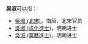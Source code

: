 '''吴淑'''可以指：
* [[吳淑_(北宋)|吳淑 (北宋)]]，南唐、北宋官员
* [[吳淑_(成化進士)|吳淑 (成化進士)]]，明朝进士
* [[吳淑_(萬曆進士)|吳淑 (萬曆進士)]]，明朝进士

{{Disambig|cat=二字吴姓人名消歧义|shu}}